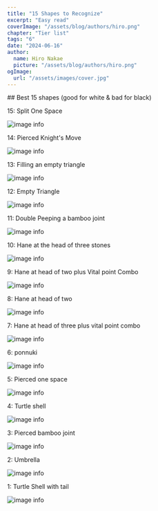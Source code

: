 ```yaml
---
title: "15 Shapes to Recognize"
excerpt: "Easy read"
coverImage: "/assets/blog/authors/hiro.png"
chapter: "Tier list"
tags: "6"
date: "2024-06-16"
author:
  name: Hiro Nakae
  picture: "/assets/blog/authors/hiro.png"
ogImage:
  url: "/assets/images/cover.jpg"
---
```

<div className="mt-8"/>
## Best 15 shapes
(good for white & bad for black)
<div className="mt-4"/>

15: Split One Space

![image info](/assets/images/bad-shapes/15.webp)

<div className="mt-4"/>
14: Pierced Knight's Move

![image info](/assets/images/bad-shapes/14.webp)

<div className="mt-4"/>
13: Filling an empty triangle

![image info](/assets/images/bad-shapes/13.webp)

<div className="mt-4"/>
12: Empty Triangle

![image info](/assets/images/bad-shapes/12.webp)

<div className="mt-4"/>
11: Double Peeping a bamboo joint

![image info](/assets/images/bad-shapes/11.webp)

<div className="mt-4"/>
10: Hane at the head of three stones

![image info](/assets/images/bad-shapes/10.webp)

<div className="mt-4"/>
9: Hane at head of two plus Vital point Combo

![image info](/assets/images/bad-shapes/9.webp)

<div className="mt-4"/>
8: Hane at head of two

![image info](/assets/images/bad-shapes/8.webp)

<div className="mt-4"/>
7: Hane at head of three plus vital point combo

![image info](/assets/images/bad-shapes/7.webp)

<div className="mt-4"/>
6: ponnuki

![image info](/assets/images/bad-shapes/6.webp)

<div className="mt-4"/>
5: Pierced one space

![image info](/assets/images/bad-shapes/5.webp)

<div className="mt-4"/>
4: Turtle shell

![image info](/assets/images/bad-shapes/4.webp)

<div className="mt-4"/>
3: Pierced bamboo joint

![image info](/assets/images/bad-shapes/3.webp)

<div className="mt-4"/>
2: Umbrella

![image info](/assets/images/bad-shapes/2.webp)

<div className="mt-4"/>
1: Turtle Shell with tail

![image info](/assets/images/bad-shapes/1.webp)

<div className="mt-8"/>
